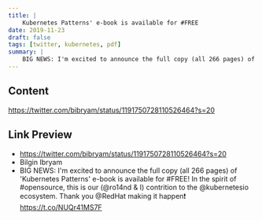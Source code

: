 ```yaml
---
title: |
    Kubernetes Patterns' e-book is available for #FREE
date: 2019-11-23
draft: false
tags: [twitter, kubernetes, pdf]
summary: |
    BIG NEWS: I'm excited to announce the full copy (all 266 pages) of 'Kubernetes Patterns' e-book is available for #FREE! In the spirit of #opensource, this is our (@ro14nd & I) contrition to the @kubernetesio ecosystem. Thank you @RedHat making it happen❗️ https://t.co/NUQr41MS7F
---
```


## Content

https://twitter.com/bibryam/status/1191750728110526464?s=20

## Link Preview

- https://twitter.com/bibryam/status/1191750728110526464?s=20
- Bilgin Ibryam
- BIG NEWS: I'm excited to announce the full copy (all 266 pages) of 'Kubernetes Patterns' e-book is available for #FREE! In the spirit of #opensource, this is our (@ro14nd & I) contrition to the @kubernetesio ecosystem. Thank you @RedHat making it happen❗️ https://t.co/NUQr41MS7F
